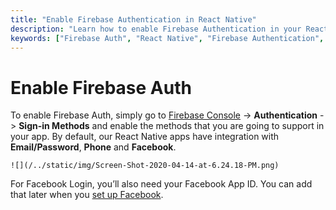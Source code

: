```yaml
---
title: "Enable Firebase Authentication in React Native"
description: "Learn how to enable Firebase Authentication in your React Native app with Email/Password, Phone, and Facebook login methods. Step-by-step guide to setting up Firebase Auth."
keywords: ["Firebase Auth", "React Native", "Firebase Authentication", "Email/Password Login", "Phone Login", "Facebook Login", "Enable Firebase Auth", "Firebase Setup"]
---
```


# Enable Firebase Auth  

To enable Firebase Auth, simply go to [Firebase Console](https://console.firebase.google.com/) -> __Authentication__ -> __Sign-in Methods__ and enable the methods that you are going to support in your app. By default, our React Native apps have integration with __Email/Password__, __Phone__ and __Facebook__.

    ![](/../static/img/Screen-Shot-2020-04-14-at-6.24.18-PM.png)  

  For Facebook Login, you’ll also need your Facebook App ID. You can add that later when you [set up Facebook](/docs/facebook-login/).
  
   


